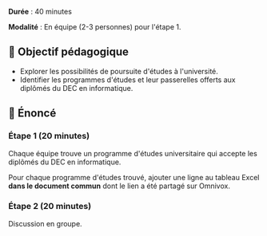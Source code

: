 **Durée** : 40 minutes

**Modalité** : En équipe (2-3 personnes) pour l'étape 1.

## 🎯 Objectif pédagogique

- Explorer les possibilités de poursuite d'études à l'université.
- Identifier les programmes d'études et leur passerelles offerts aux diplômés
  du DEC en informatique.

## 📜 Énoncé

### Étape 1 (20 minutes)

Chaque équipe trouve un programme d'études universitaire qui accepte les
diplômés du DEC en informatique.

Pour chaque programme d'études trouvé, ajouter une ligne au tableau Excel **dans le document
commun** dont le lien a été partagé sur Omnivox.

### Étape 2 (20 minutes)

Discussion en groupe.

